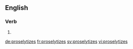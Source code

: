 ==English==

===Verb===
{{head|en}}

# {{en-third-person singular of|proselytize}}

[[de:proselytizes]]
[[fr:proselytizes]]
[[sv:proselytizes]]
[[vi:proselytizes]]